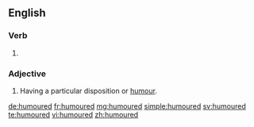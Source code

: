 ==English==

===Verb===
{{head|en}}

# {{en-past of|humour}}

===Adjective===
{{en-adj}}

# {{context|only in combination with [[good]], [[bad]] or [[ill]]}} Having a particular disposition or [[humour]].

[[de:humoured]]
[[fr:humoured]]
[[mg:humoured]]
[[simple:humoured]]
[[sv:humoured]]
[[te:humoured]]
[[vi:humoured]]
[[zh:humoured]]